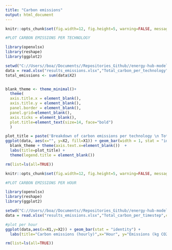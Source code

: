```yaml
---
title: "Carbon emissions"
output: html_document
---
```

```r
knitr::opts_chunk$set(fig.width=12, fig.height=5, warning=FALSE, message=FALSE)
```

```r
#PLOT CARBON EMISSIONS PER TECHNOLOGY

library(openxlsx)
library(reshape)
library(ggplot2)

setwd("C://Users//boa//Documents//Repositories_Github//energy-hub-model-generator-aimms//analysis_scripts//hslu_lecture//Exercise_1")
data = read.xlsx("results_emissions.xlsx","Total_carbon_per_technology",colNames=FALSE)
total_emissions <- sum(data$X2)


blank_theme <- theme_minimal()+
  theme(
  axis.title.x = element_blank(),
  axis.title.y = element_blank(),
  panel.border = element_blank(),
  panel.grid=element_blank(),
  axis.ticks = element_blank(),
  plot.title=element_text(size=14, face="bold")
  )

plot_title = paste('Breakdown of carbon emissions per technology \n Total emissions = ',round(total_emissions),' kg')
ggplot(data, aes(x="", y=X2, fill=X1)) + geom_bar(width = 1, stat = "identity") + coord_polar("y", start=0) + 
  blank_theme + theme(axis.text.x=element_blank())  +
  labs(title=plot_title) +
  theme(legend.title = element_blank())

rm(list=ls(all=TRUE))
```

```r
knitr::opts_chunk$set(fig.width=12, fig.height=5, warning=FALSE, message=FALSE)
```

```r
#PLOT CARBON EMISSIONS PER HOUR

library(openxlsx)
library(reshape)
library(ggplot2)

setwd("C://Users//boa//Documents//Repositories_Github//energy-hub-model-generator-aimms//analysis_scripts//hslu_lecture//Exercise_1")
data = read.xlsx("results_emissions.xlsx","Total_carbon_per_timestep",colNames=FALSE)

#plot per hour
ggplot(data,aes(x=X1,y=X2)) + geom_bar(stat = "identity") +
  labs(title="Carbon emissions (hourly)",x="Hour", y="Emissions (kg CO2)")

rm(list=ls(all=TRUE))
```